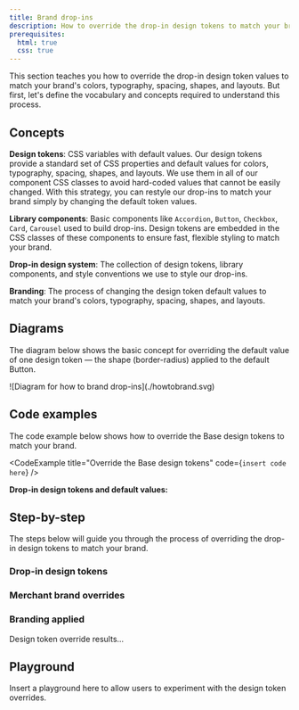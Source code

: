 ```yaml
---
title: Brand drop-ins
description: How to override the drop-in design tokens to match your brand.
prerequisites:
  html: true
  css: true
---
```



This section teaches you how to override the drop-in design token values to match your brand's colors, typography, spacing, shapes, and layouts. But first, let's define the vocabulary and concepts required to understand this process.

## Concepts

**Design tokens**: CSS variables with default values. Our design tokens provide a standard set of CSS properties and default values for colors, typography, spacing, shapes, and layouts. We use them in all of our component CSS classes to avoid hard-coded values that cannot be easily changed. With this strategy, you can restyle our drop-ins to match your brand simply by changing the default token values.

**Library components**: Basic components like `Accordion`, `Button`, `Checkbox`, `Card`, `Carousel` used to build drop-ins. Design tokens are embedded in the CSS classes of these components to ensure fast, flexible styling to match your brand.

**Drop-in design system**: The collection of design tokens, library components, and style conventions we use to style our drop-ins.

**Branding**: The process of changing the design token default values to match your brand's colors, typography, spacing, shapes, and layouts.

## Diagrams

The diagram below shows the basic concept for overriding the default value of one design token — the shape (border-radius) applied to the default Button.

<Diagram caption="How to override the Base design tokens.">
  ![Diagram for how to brand drop-ins](./howtobrand.svg)
</Diagram>

## Code examples

The code example below shows how to override the Base design tokens to match your brand.

<CodeExample title="Override the Base design tokens" code={`insert code here`} />

**Drop-in design tokens and default values:**

<CodeImport code={base} title="All drop-in design tokens" lang="css" frame="none" />

## Step-by-step

The steps below will guide you through the process of overriding the drop-in design tokens to match your brand.

<Steps>

### Drop-in design tokens

### Merchant brand overrides

### Branding applied

Design token override results...

</Steps>

## Playground

Insert a playground here to allow users to experiment with the design token overrides.
